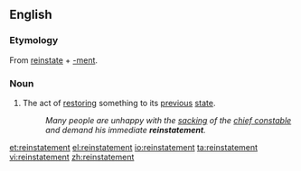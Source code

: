 ==English==

===Etymology===
From [[reinstate]] + [[-ment]].

===Noun===
{{en-noun}}

# The act of [[restoring]] something to its [[previous]] [[state]].
#: ''Many people are unhappy with the [[sacking]] of the [[chief constable]] and demand his immediate '''reinstatement'''.''

[[et:reinstatement]]
[[el:reinstatement]]
[[io:reinstatement]]
[[ta:reinstatement]]
[[vi:reinstatement]]
[[zh:reinstatement]]